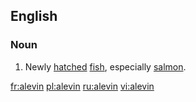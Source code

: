 ==English==

===Noun===
{{en-noun}}

# Newly [[hatch]]ed [[fish]], especially [[salmon]].

[[fr:alevin]]
[[pl:alevin]]
[[ru:alevin]]
[[vi:alevin]]